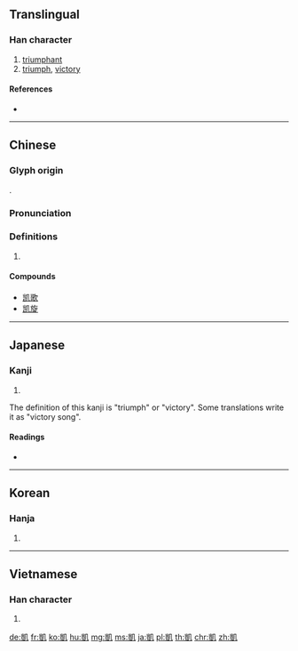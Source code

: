 {{character info/new}}
{{also|凯}}
==Translingual==

===Han character===
{{Han char|rn=16|rad=几|as=10|sn=12|four=27110|canj=UTHN|ids=⿰豈几}}

# [[triumphant]]
# [[triumph]], [[victory]]

====References====
* {{Han ref|kx=0134.310|dkj=01790|dj=0300.170|hdz=10278.130|uh=51F1|ud=20977|bh=B3CD|bd=46029}}

----

==Chinese==
{{zh-forms|s=凯}}

===Glyph origin===
{{Han etym}}
{{Han compound|豈|几}}.

===Pronunciation===
{{zh-pron
|m=kǎi
|c=hoi2,ngoi2
|h=pfs=
|md=
|mn=
|w=
|mc=y
|oc=y
|cat=
}}

===Definitions===
{{zh-hanzi}}

# {{rfdef|lang=zh}}

====Compounds====
* [[凯歌]]
* [[凯旋]]

----

==Japanese==

===Kanji===
{{ja-kanji|grade=|rs=几10}}

# {{defn|lang=ja|sort=几10}}
The definition of this kanji is "triumph" or "victory". Some translations write it as "victory song". 
====Readings====
* {{ja-readings|goon=[[かい]] (kai)|kanon=[[かい]] (kai)|kanyoon=[[がい]] (gai)|kun=[[かちどき]] (kachidoki), [[やわらぐ]] (yawaragu)}}

----

==Korean==

===Hanja===
{{ko-hanja|hangeul=개|rv=gae|mr=kae}}

# {{defn|lang=ko|sort=几10}}

----

==Vietnamese==

===Han character===
{{vi-hantu|[[khải]], [[ngai]]|rs=几10}}

# {{defn|lang=vi|sort=几10}}

[[de:凱]]
[[fr:凱]]
[[ko:凱]]
[[hu:凱]]
[[mg:凱]]
[[ms:凱]]
[[ja:凱]]
[[pl:凱]]
[[th:凱]]
[[chr:凱]]
[[zh:凱]]